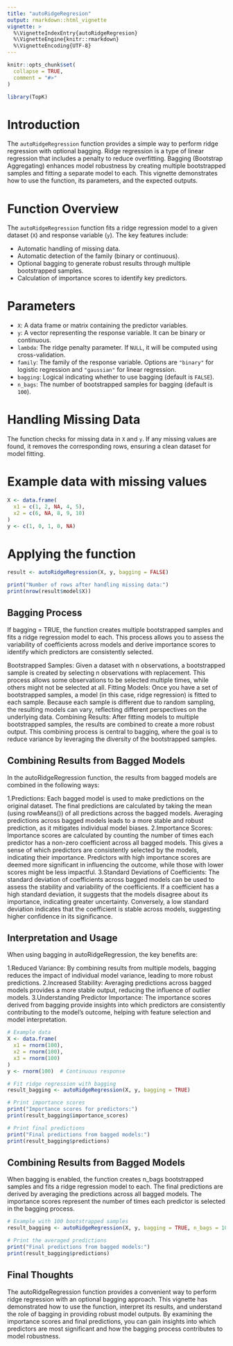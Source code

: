 ```yaml
---
title: "autoRidgeRegresion"
output: rmarkdown::html_vignette
vignette: >
  %\VignetteIndexEntry{autoRidgeRegresion}
  %\VignetteEngine{knitr::rmarkdown}
  %\VignetteEncoding{UTF-8}
---
```


```r
knitr::opts_chunk$set(
  collapse = TRUE,
  comment = "#>"
)
```

```r
library(TopK)
```
# Introduction

The `autoRidgeRegression` function provides a simple way to perform ridge regression with optional bagging. Ridge regression is a type of linear regression that includes a penalty to reduce overfitting. Bagging (Bootstrap Aggregating) enhances model robustness by creating multiple bootstrapped samples and fitting a separate model to each. This vignette demonstrates how to use the function, its parameters, and the expected outputs.

# Function Overview

The `autoRidgeRegression` function fits a ridge regression model to a given dataset (`X`) and response variable (`y`). The key features include:

- Automatic handling of missing data.
- Automatic detection of the family (binary or continuous).
- Optional bagging to generate robust results through multiple bootstrapped samples.
- Calculation of importance scores to identify key predictors.

# Parameters

- `X`: A data frame or matrix containing the predictor variables.
- `y`: A vector representing the response variable. It can be binary or continuous.
- `lambda`: The ridge penalty parameter. If `NULL`, it will be computed using cross-validation.
- `family`: The family of the response variable. Options are `"binary"` for logistic regression and `"gaussian"` for linear regression.
- `bagging`: Logical indicating whether to use bagging (default is `FALSE`).
- `n_bags`: The number of bootstrapped samples for bagging (default is `100`).

# Handling Missing Data

The function checks for missing data in `X` and `y`. If any missing values are found, it removes the corresponding rows, ensuring a clean dataset for model fitting.

# Example data with missing values
```r
X <- data.frame(
  x1 = c(1, 2, NA, 4, 5),
  x2 = c(6, NA, 8, 9, 10)
)
y <- c(1, 0, 1, 0, NA)

```


# Applying the function

```r
result <- autoRidgeRegression(X, y, bagging = FALSE)
```

```r
print("Number of rows after handling missing data:")
print(nrow(result$model$X))
```


## Bagging Process

If bagging = TRUE, the function creates multiple bootstrapped samples and fits a ridge regression model to each. This process allows you to assess the variability of coefficients across models and derive importance scores to identify which predictors are consistently selected.

Bootstrapped Samples: Given a dataset with n observations, a bootstrapped sample is created by selecting n observations with replacement. This process allows some observations to be selected multiple times, while others might not be selected at all.
Fitting Models: Once you have a set of bootstrapped samples, a model (in this case, ridge regression) is fitted to each sample. Because each sample is different due to random sampling, the resulting models can vary, reflecting different perspectives on the underlying data.
Combining Results: After fitting models to multiple bootstrapped samples, the results are combined to create a more robust output. This combining process is central to bagging, where the goal is to reduce variance by leveraging the diversity of the bootstrapped samples.

## Combining Results from Bagged Models
In the autoRidgeRegression function, the results from bagged models are combined in the following ways:

1.Predictions:
Each bagged model is used to make predictions on the original dataset.
The final predictions are calculated by taking the mean (using rowMeans()) of all predictions across the bagged models.
Averaging predictions across bagged models leads to a more stable and robust prediction, as it mitigates individual model biases.
2.Importance Scores:
Importance scores are calculated by counting the number of times each predictor has a non-zero coefficient across all bagged models.
This gives a sense of which predictors are consistently selected by the models, indicating their importance.
Predictors with high importance scores are deemed more significant in influencing the outcome, while those with lower scores might be less impactful.
3.Standard Deviations of Coefficients:
The standard deviation of coefficients across bagged models can be used to assess the stability and variability of the coefficients.
If a coefficient has a high standard deviation, it suggests that the models disagree about its importance, indicating greater uncertainty.
Conversely, a low standard deviation indicates that the coefficient is stable across models, suggesting higher confidence in its significance.

## Interpretation and Usage
When using bagging in autoRidgeRegression, the key benefits are:

1.Reduced Variance: By combining results from multiple models, bagging reduces the impact of individual model variance, leading to more robust predictions.
2.Increased Stability: Averaging predictions across bagged models provides a more stable output, reducing the influence of outlier models.
3.Understanding Predictor Importance: The importance scores derived from bagging provide insights into which predictors are consistently contributing to the model's outcome, helping with feature selection and model interpretation.
```r
# Example data
X <- data.frame(
  x1 = rnorm(100),
  x2 = rnorm(100),
  x3 = rnorm(100)
)
y <- rnorm(100)  # Continuous response

# Fit ridge regression with bagging
result_bagging <- autoRidgeRegression(X, y, bagging = TRUE)

# Print importance scores
print("Importance scores for predictors:")
print(result_bagging$importance_scores)

# Print final predictions
print("Final predictions from bagged models:")
print(result_bagging$predictions)

```


## Combining Results from Bagged Models

When bagging is enabled, the function creates n_bags bootstrapped samples and fits a ridge regression model to each. The final predictions are derived by averaging the predictions across all bagged models. The importance scores represent the number of times each predictor is selected in the bagging process.

```r
# Example with 100 bootstrapped samples
result_bagging <- autoRidgeRegression(X, y, bagging = TRUE, n_bags = 100)

# Print the averaged predictions
print("Final predictions from bagged models:")
print(result_bagging$predictions)

```

## Final Thoughts

The autoRidgeRegression function provides a convenient way to perform ridge regression with an optional bagging approach. This vignette has demonstrated how to use the function, interpret its results, and understand the role of bagging in providing robust model outputs. By examining the importance scores and final predictions, you can gain insights into which predictors are most significant and how the bagging process contributes to model robustness.
